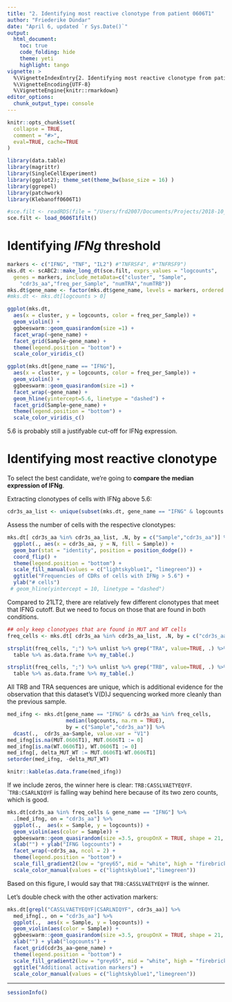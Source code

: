 ```yaml
---
title: "2. Identifying most reactive clonotype from patient 0606T1"
author: "Friederike Dündar"
date: "April 6, updated `r Sys.Date()`"
output:
  html_document:
    toc: true
    code_folding: hide
    theme: yeti
    highlight: tango
vignette: >
  %\VignetteIndexEntry{2. Identifying most reactive clonotype from patient 0606T1}
  %\VignetteEncoding{UTF-8}
  %\VignetteEngine{knitr::rmarkdown}
editor_options: 
  chunk_output_type: console
---
```


```r
knitr::opts_chunk$set(
  collapse = TRUE,
  comment = "#>",
  eval=TRUE, cache=TRUE
)
```
```r
library(data.table)
library(magrittr)
library(SingleCellExperiment)  
library(ggplot2); theme_set(theme_bw(base_size = 16) )
library(ggrepel)
library(patchwork)
library(Klebanoff0606T1)
```


```r
#sce.filt <- readRDS(file = "/Users/frd2007/Documents/Projects/2018-10_Smita/data/sce_0606T1_clonotypefiltered.rds")
sce.filt <- load_0606T1filt()
```


# Identifying *IFNg* threshold

```r
markers <- c("IFNG", "TNF", "IL2") #"TNFRSF4", #"TNFRSF9") 
mks.dt <- scABC2::make_long_dt(sce.filt, exprs_values = "logcounts",
  genes = markers, include_metaData=c("cluster", "Sample",
    "cdr3s_aa","freq_per_Sample", "numTRA","numTRB"))
mks.dt$gene_name <- factor(mks.dt$gene_name, levels = markers, ordered = TRUE)
#mks.dt <- mks.dt[logcounts > 0]
```

```r
ggplot(mks.dt, 
  aes(x = cluster, y = logcounts, color = freq_per_Sample)) +  
  geom_violin() +
  ggbeeswarm::geom_quasirandom(size =1) +
  facet_wrap(~gene_name) +
  facet_grid(Sample~gene_name) +
  theme(legend.position = "bottom") +
  scale_color_viridis_c()
```

```r
ggplot(mks.dt[gene_name == "IFNG"], 
  aes(x = cluster, y = logcounts, color = freq_per_Sample)) +  
  geom_violin() +
  ggbeeswarm::geom_quasirandom(size =1) +
  facet_wrap(~gene_name) +
  geom_hline(yintercept=5.6, linetype = "dashed") +
  facet_grid(Sample~gene_name) +
  theme(legend.position = "bottom") +
  scale_color_viridis_c()
```

5.6 is probably still a justifyable cut-off for IFNg expression.

# Identifying most reactive clonotype

To select the best candidate, we're going to **compare the median expression of IFNg**.

Extracting clonotypes of cells with IFNg above 5.6:

```r
cdr3s_aa_list <- unique(subset(mks.dt, gene_name == "IFNG" & logcounts > 5.6)$cdr3s_aa)
```

Assess the number of cells with the respective clonotypes:

```r
mks.dt[ cdr3s_aa %in% cdr3s_aa_list, .N, by = c("Sample","cdr3s_aa")] %>%
  ggplot(., aes(x = cdr3s_aa, y = N, fill = Sample)) + 
  geom_bar(stat = "identity", position = position_dodge()) +
  coord_flip() +
  theme(legend.position = "bottom") +
  scale_fill_manual(values = c("lightskyblue1", "limegreen")) +
  ggtitle("Frequencies of CDRs of cells with IFNg > 5.6") +
  ylab("# cells")
 # geom_hline(yintercept = 10, linetype = "dashed")
```

Compared to 21LT2, there are relatively few different clonotypes that meet that IFNG cutoff. But we need to focus on those that are found in both conditions.

```r
## only keep clonotypes that are found in MUT and WT cells
freq_cells <- mks.dt[ cdr3s_aa %in% cdr3s_aa_list, .N, by = c("cdr3s_aa", "Sample")] %>% dcast(., cdr3s_aa ~ Sample, value.var = "N") %>% .[ !(is.na(MUT.0606T1) | is.na(WT.0606T1))] %>% .$cdr3s_aa
```


```r
strsplit(freq_cells, ";") %>% unlist %>% grep("TRA", value=TRUE, .) %>% 
  table %>% as.data.frame %>% my_table(.)
```

```r
strsplit(freq_cells, ";") %>% unlist %>% grep("TRB", value=TRUE, .) %>% 
  table %>% as.data.frame %>% my_table(.)
```

All TRB and TRA sequences are unique, which is additional evidence for the observation that this dataset's V(D)J sequencing worked more cleanly than the previous sample.

```r
med_ifng <- mks.dt[gene_name == "IFNG" & cdr3s_aa %in% freq_cells,
                   median(logcounts, na.rm = TRUE),
                   by = c("Sample","cdr3s_aa")] %>%
  dcast(.,  cdr3s_aa~Sample, value.var = "V1") 
med_ifng[is.na(MUT.0606T1), MUT.0606T1 := 0]
med_ifng[is.na(WT.0606T1), WT.0606T1 := 0]
med_ifng[, delta_MUT_WT := MUT.0606T1-WT.0606T1]
setorder(med_ifng, -delta_MUT_WT)
```

```r
knitr::kable(as.data.frame(med_ifng))
```

If we include zeros, the winner here is clear: `TRB:CASSLVAETYEQYF`.
``TRB:CSARLNIQYF` is falling way behind here because of its two zero counts, which is good.

```r
mks.dt[cdr3s_aa %in% freq_cells & gene_name == "IFNG"] %>% 
  .[med_ifng, on = "cdr3s_aa"] %>%
  ggplot(.,  aes(x = Sample, y = logcounts)) +  
  geom_violin(aes(color = Sample)) +
  ggbeeswarm::geom_quasirandom(size =3.5, groupOnX = TRUE, shape = 21, aes(fill = delta_MUT_WT)) +
  xlab("") + ylab("IFNG logcounts") + 
  facet_wrap(~cdr3s_aa, ncol = 2) +
  theme(legend.position = "bottom") +
  scale_fill_gradient2(low = "grey65", mid = "white", high = "firebrick3") + coord_cartesian(ylim = c(0,10)) +
  scale_color_manual(values = c("lightskyblue1","limegreen"))
```

Based on this figure, I would say that `TRB:CASSLVAETYEQYF` is the winner. 

Let's double check with the other activation markers:

```r
mks.dt[grepl("CASSLVAETYEQYF|CSARLNIQYF", cdr3s_aa)] %>% 
  med_ifng[., on = "cdr3s_aa"] %>%
  ggplot(.,  aes(x = Sample, y = logcounts)) +  
  geom_violin(aes(color = Sample)) +
  ggbeeswarm::geom_quasirandom(size =3.5, groupOnX = TRUE, shape = 21, aes(fill = delta_MUT_WT)) +
  xlab("") + ylab("logcounts") +
  facet_grid(cdr3s_aa~gene_name) +
  theme(legend.position = "bottom") +
  scale_fill_gradient2(low = "grey65", mid = "white", high = "firebrick3") + coord_cartesian(ylim = c(0,10)) +
  ggtitle("Additional activation markers") +
  scale_color_manual(values = c("lightskyblue1","limegreen"))
```

------------

```r
sessionInfo()
```

